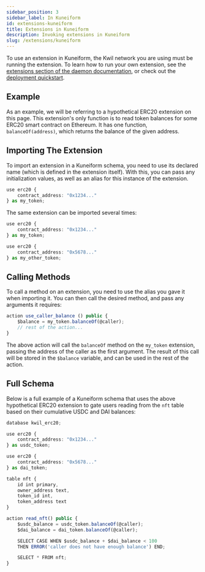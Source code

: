 ```yaml
---
sidebar_position: 3
sidebar_label: In Kuneiform
id: extensions-kuneiform
title: Extensions in Kuneiform
description: Invoking extensions in Kuneiform
slug: /extensions/kuneiform
---
```


To use an extension in Kuneiform, the Kwil network you are using must be running the extension.  To learn how to run your own extension,
see the [extensions section of the daemon documentation](../daemon/extensions.mdx), or check out the [deployment quickstart](<./quickstart.mdx>).

## Example

As an example, we will be referring to a hypothetical ERC20 extension on this page. This extension's only function is to
read token balances for some ERC20 smart contract on Ethereum.  It has one function, `balanceOf(address)`, which returns
the balance of the given address.

## Importing The Extension

To import an extension in a Kuneiform schema, you need to use its declared name (which is defined in the extension itself).  With this, you can pass any initialization values, as well
as an alias for this instance of the extension.

```typescript
use erc20 {
    contract_address: "0x1234..."
} as my_token;
```

The same extension can be imported several times:

```typescript
use erc20 {
    contract_address: "0x1234..."
} as my_token;

use erc20 {
    contract_address: "0x5678..."
} as my_other_token;
```

## Calling Methods

To call a method on an extension, you need to use the alias you gave it when importing it.  You can then call the desired method, and pass any arguments it requires:

```typescript
action use_caller_balance () public {
    $balance = my_token.balanceOf(@caller);
    // rest of the action...
}
```

The above action will call the `balanceOf` method on the `my_token` extension, passing the address of the caller as the
first argument.  The result of this call will be stored in the `$balance` variable, and can be used in the rest of the
action.


## Full Schema

Below is a full example of a Kuneiform schema that uses the above hypothetical ERC20 extension to gate users reading from the `nft` table based
on their cumulative USDC and DAI balances:

```typescript
database kwil_erc20;

use erc20 {
    contract_address: "0x1234..."
} as usdc_token;

use erc20 {
    contract_address: "0x5678..."
} as dai_token;

table nft {
    id int primary,
    owner_address text,
    token_id int,
    token_address text
}

action read_nft() public {
    $usdc_balance = usdc_token.balanceOf(@caller);
    $dai_balance = dai_token.balanceOf(@caller);

    SELECT CASE WHEN $usdc_balance + $dai_balance < 100
    THEN ERROR('caller does not have enough balance') END;

    SELECT * FROM nft;
}
```
